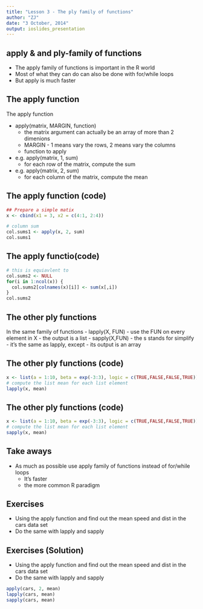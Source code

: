 ```yaml
---
title: "Lesson 3 - The ply family of functions"
author: "ZJ"
date: "3 October, 2014"
output: ioslides_presentation
---
```


## apply & and ply-family of functions

- The apply family of functions is important in the R world
- Most of what they can do can also be done with for/while loops 
- But apply is much faster

## The apply function

The apply function

- apply(matrix, MARGIN, function)
  - the matrix argument can actually be an array of more than 2 dimenions
  - MARGIN - 1 means vary the rows, 2 means vary the columns
  - function to apply
- e.g. apply(matrix, 1, sum)
  - for each row of the matrix, compute the sum
- e.g. apply(matrix, 2, sum)  
  - for each column of the matrix, compute the mean

## The apply function (code)

```r
## Prepare a simple matix
x <- cbind(x1 = 3, x2 = c(4:1, 2:4))

# column sum
col.sums1 <- apply(x, 2, sum)
col.sums1
```

## The apply functio(code)

```r
# this is equiavlent to
col.sums2 <- NULL
for(i in 1:ncol(x)) {
  col.sums2[colnames(x)[i]] <- sum(x[,i])
}
col.sums2
```

## The other ply functions

In the same family of functions
- lapply(X, FUN) 
  - use the FUN on every element in X
  - the output is a list 
- sapply(X,FUN)
  - the s stands for simplify
  - it's the same as lapply, except
  - its output is an array
  
## The other ply functions (code)

```r
x <- list(a = 1:10, beta = exp(-3:3), logic = c(TRUE,FALSE,FALSE,TRUE))
# compute the list mean for each list element
lapply(x, mean)
```

## The other ply functions (code)

```r
x <- list(a = 1:10, beta = exp(-3:3), logic = c(TRUE,FALSE,FALSE,TRUE))
# compute the list mean for each list element
sapply(x, mean)
```

## Take aways

- As much as possible use apply family of functions instead of for/while loops
  - It's faster
  - the more common R paradigm
  
## Exercises

- Using the apply function and find out the mean speed and dist in the cars data set
- Do the same with lapply and sapply

## Exercises (Solution)

- Using the apply function and find out the mean speed and dist in the cars data set
- Do the same with lapply and sapply
```r
apply(cars, 2, mean)
lapply(cars, mean)
sapply(cars, mean)
```
